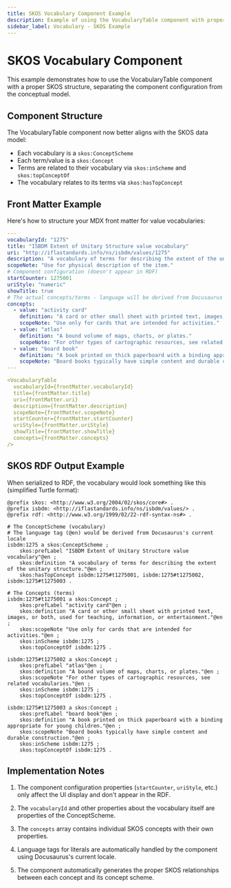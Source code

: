 ```yaml
---
title: SKOS Vocabulary Component Example
description: Example of using the VocabularyTable component with proper SKOS structure
sidebar_label: Vocabulary - SKOS Example
---
```


# SKOS Vocabulary Component

This example demonstrates how to use the VocabularyTable component with a proper SKOS structure, separating the component configuration from the conceptual model.

## Component Structure

The VocabularyTable component now better aligns with the SKOS data model:

- Each vocabulary is a `skos:ConceptScheme`
- Each term/value is a `skos:Concept` 
- Terms are related to their vocabulary via `skos:inScheme` and `skos:topConceptOf`
- The vocabulary relates to its terms via `skos:hasTopConcept`

## Front Matter Example

Here's how to structure your MDX front matter for value vocabularies:

```yaml
---
vocabularyId: "1275"
title: "ISBDM Extent of Unitary Structure value vocabulary"
uri: "http://iflastandards.info/ns/isbdm/values/1275"
description: "A vocabulary of terms for describing the extent of the unitary structure."
scopeNote: "Use for physical description of the item."
# Component configuration (doesn't appear in RDF)
startCounter: 1275001
uriStyle: "numeric"
showTitle: true
# The actual concepts/terms - language will be derived from Docusaurus i18n
concepts:
  - value: "activity card"
    definition: "A card or other small sheet with printed text, images, or both, used for teaching, information, or entertainment."
    scopeNote: "Use only for cards that are intended for activities."
  - value: "atlas"
    definition: "A bound volume of maps, charts, or plates."
    scopeNote: "For other types of cartographic resources, see related vocabularies."
  - value: "board book"
    definition: "A book printed on thick paperboard with a binding appropriate for young children."
    scopeNote: "Board books typically have simple content and durable construction."
---

<VocabularyTable
  vocabularyId={frontMatter.vocabularyId}
  title={frontMatter.title}
  uri={frontMatter.uri}
  description={frontMatter.description}
  scopeNote={frontMatter.scopeNote}
  startCounter={frontMatter.startCounter}
  uriStyle={frontMatter.uriStyle}
  showTitle={frontMatter.showTitle}
  concepts={frontMatter.concepts}
/>
```

## SKOS RDF Output Example

When serialized to RDF, the vocabulary would look something like this (simplified Turtle format):

```turtle
@prefix skos: <http://www.w3.org/2004/02/skos/core#> .
@prefix isbdm: <http://iflastandards.info/ns/isbdm/values/> .
@prefix rdf: <http://www.w3.org/1999/02/22-rdf-syntax-ns#> .

# The ConceptScheme (vocabulary)
# The language tag (@en) would be derived from Docusaurus's current locale
isbdm:1275 a skos:ConceptScheme ;
    skos:prefLabel "ISBDM Extent of Unitary Structure value vocabulary"@en ;
    skos:definition "A vocabulary of terms for describing the extent of the unitary structure."@en ;
    skos:hasTopConcept isbdm:1275#t1275001, isbdm:1275#t1275002, isbdm:1275#t1275003 .

# The Concepts (terms)
isbdm:1275#t1275001 a skos:Concept ;
    skos:prefLabel "activity card"@en ;
    skos:definition "A card or other small sheet with printed text, images, or both, used for teaching, information, or entertainment."@en ;
    skos:scopeNote "Use only for cards that are intended for activities."@en ;
    skos:inScheme isbdm:1275 ;
    skos:topConceptOf isbdm:1275 .

isbdm:1275#t1275002 a skos:Concept ;
    skos:prefLabel "atlas"@en ;
    skos:definition "A bound volume of maps, charts, or plates."@en ;
    skos:scopeNote "For other types of cartographic resources, see related vocabularies."@en ;
    skos:inScheme isbdm:1275 ;
    skos:topConceptOf isbdm:1275 .

isbdm:1275#t1275003 a skos:Concept ;
    skos:prefLabel "board book"@en ;
    skos:definition "A book printed on thick paperboard with a binding appropriate for young children."@en ;
    skos:scopeNote "Board books typically have simple content and durable construction."@en ;
    skos:inScheme isbdm:1275 ;
    skos:topConceptOf isbdm:1275 .
```

## Implementation Notes

1. The component configuration properties (`startCounter`, `uriStyle`, etc.) only affect the UI display and don't appear in the RDF.

2. The `vocabularyId` and other properties about the vocabulary itself are properties of the ConceptScheme.

3. The `concepts` array contains individual SKOS concepts with their own properties.

4. Language tags for literals are automatically handled by the component using Docusaurus's current locale.

5. The component automatically generates the proper SKOS relationships between each concept and its concept scheme.